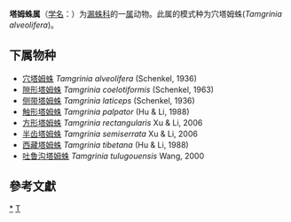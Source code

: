 {{Automatic taxobox
| taxon = Tamgrinia
| authority = Lehtinen, 1967
| type species = 穴塔姆蛛<br>''Tamgrinia alveolifera''
| type species authority = Schenkel, 1936
}}
'''塔姆蛛属'''（[[学名|学名]]：{{lang|la|''Tamgrinia ''}}）为[[漏蛛科|漏蛛科]]的一[[属|属]]动物。此属的模式种为穴塔姆蛛(''Tamgrinia alveolifera'')。

==下属物种==
* [[穴塔姆蛛|穴塔姆蛛]] ''Tamgrinia alveolifera'' (Schenkel, 1936)
* [[隙形塔姆蛛|隙形塔姆蛛]] ''Tamgrinia coelotiformis'' (Schenkel, 1963) 
* [[侧带塔姆蛛|侧带塔姆蛛]] ''Tamgrinia laticeps'' (Schenkel, 1936) 
* [[触形塔姆蛛|触形塔姆蛛]] ''Tamgrinia palpator'' (Hu & Li, 1988) 
* [[方形塔姆蛛|方形塔姆蛛]] ''Tamgrinia rectangularis'' Xu & Li, 2006 
* [[半齿塔姆蛛|半齿塔姆蛛]] ''Tamgrinia semiserrata'' Xu & Li, 2006 
* [[西藏塔姆蛛|西藏塔姆蛛]] ''Tamgrinia tibetana'' (Hu & Li, 1988) 
* [[吐鲁沟塔姆蛛|吐鲁沟塔姆蛛]] ''Tamgrinia tulugouensis'' Wang, 2000

==參考文獻==
{{reflist}}

{{taxonbar}}

[[Category:_塔姆蛛属|*]]
[[Category:_1967年描述的分类群|T]]